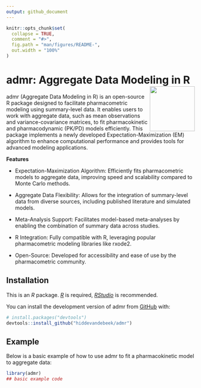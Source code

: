 ```yaml
---
output: github_document
---
```


<!-- README.md is generated from README.Rmd. Please edit that file -->

```r
knitr::opts_chunk$set(
  collapse = TRUE,
  comment = "#>",
  fig.path = "man/figures/README-",
  out.width = "100%"
)
```

# admr: Aggregate Data Modeling in R <img src="inst/img/logo.png" width="120" align="right" />

<!-- badges: start -->
<!-- badges: end -->

admr (Aggregate Data Modeling in R) is an open-source R package designed to facilitate pharmacometric modeling using summary-level data. It enables users to work with aggregate data, such as mean observations and variance-covariance matrices, to fit pharmacokinetic and pharmacodynamic (PK/PD) models efficiently. This package implements a newly developed Expectation-Maximization (EM) algorithm to enhance computational performance and provides tools for advanced modeling applications.

**Features**

-   Expectation-Maximization Algorithm: Efficiently fits pharmacometric models to aggregate data, improving speed and scalability compared to Monte Carlo methods.

-   Aggregate Data Flexibility: Allows for the integration of summary-level data from diverse sources, including published literature and simulated models.

-   Meta-Analysis Support: Facilitates model-based meta-analyses by enabling the combination of summary data across studies.

-   R Integration: Fully compatible with R, leveraging popular pharmacometric modeling libraries like rxode2.

-   Open-Source: Developed for accessibility and ease of use by the pharmacometric community.

## Installation

This is an *R* package. [*R*](https://www.r-project.org/) is required, [*RStudio*](https://posit.co/downloads/) is recommended.

You can install the development version of admr from [GitHub](https://github.com/) with:

``` r
# install.packages("devtools")
devtools::install_github("hiddevandebeek/admr")
```

## Example

Below is a basic example of how to use admr to fit a pharmacokinetic model to aggregate data:

```r
library(admr)
## basic example code
```
